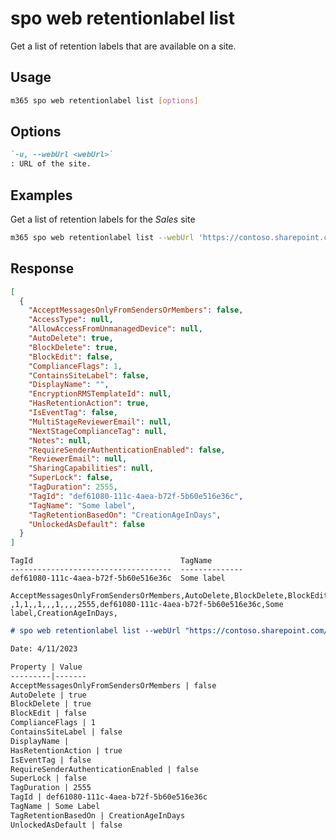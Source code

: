
# spo web retentionlabel list

Get a list of retention labels that are available on a site.

## Usage

```sh
m365 spo web retentionlabel list [options]
```

## Options

```md defintion-list
`-u, --webUrl <webUrl>`
: URL of the site.
```

<Global />

## Examples

Get a list of retention labels for the _Sales_ site

```sh
m365 spo web retentionlabel list --webUrl 'https://contoso.sharepoint.com/sites/sales'
```

## Response

<Tabs>
  <TabItem value="JSON">

  ```json
  [
    {
      "AcceptMessagesOnlyFromSendersOrMembers": false,
      "AccessType": null,
      "AllowAccessFromUnmanagedDevice": null,
      "AutoDelete": true,
      "BlockDelete": true,
      "BlockEdit": false,
      "ComplianceFlags": 1,
      "ContainsSiteLabel": false,
      "DisplayName": "",
      "EncryptionRMSTemplateId": null,
      "HasRetentionAction": true,
      "IsEventTag": false,
      "MultiStageReviewerEmail": null,
      "NextStageComplianceTag": null,
      "Notes": null,
      "RequireSenderAuthenticationEnabled": false,
      "ReviewerEmail": null,
      "SharingCapabilities": null,
      "SuperLock": false,
      "TagDuration": 2555,
      "TagId": "def61080-111c-4aea-b72f-5b60e516e36c",
      "TagName": "Some label",
      "TagRetentionBasedOn": "CreationAgeInDays",
      "UnlockedAsDefault": false
    }
  ]
  ```

  </TabItem>
  <TabItem value="Text">

  ```text
  TagId                                 TagName
  ------------------------------------  --------------
  def61080-111c-4aea-b72f-5b60e516e36c  Some label
  ```

  </TabItem>
  <TabItem value="CSV">

  ```csv
  AcceptMessagesOnlyFromSendersOrMembers,AutoDelete,BlockDelete,BlockEdit,ComplianceFlags,ContainsSiteLabel,DisplayName,HasRetentionAction,IsEventTag,RequireSenderAuthenticationEnabled,SuperLock,TagDuration,TagId,TagName,TagRetentionBasedOn,UnlockedAsDefault
  ,1,1,,1,,,1,,,,2555,def61080-111c-4aea-b72f-5b60e516e36c,Some label,CreationAgeInDays,
  ```

  </TabItem>
  <TabItem value="Markdown">

  ```md
  # spo web retentionlabel list --webUrl "https://contoso.sharepoint.com/sites/sales"

  Date: 4/11/2023

  Property | Value
  ---------|-------
  AcceptMessagesOnlyFromSendersOrMembers | false
  AutoDelete | true
  BlockDelete | true
  BlockEdit | false
  ComplianceFlags | 1
  ContainsSiteLabel | false
  DisplayName | 
  HasRetentionAction | true
  IsEventTag | false
  RequireSenderAuthenticationEnabled | false
  SuperLock | false
  TagDuration | 2555
  TagId | def61080-111c-4aea-b72f-5b60e516e36c
  TagName | Some Label
  TagRetentionBasedOn | CreationAgeInDays
  UnlockedAsDefault | false
  ```

  </TabItem>
</Tabs>

